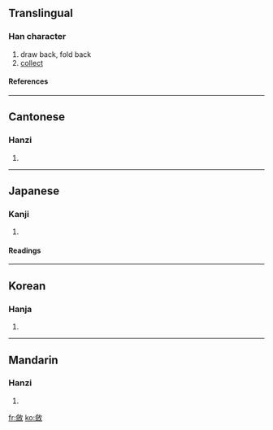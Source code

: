{{see|敛}}

==Translingual==
===Han character===
{{Han char|rn=66|rad=攴|as=13|sn=17|four=8884<sub>0</sub>|canj=人人人大 (OOOK)}}
# draw back, fold back
# [[collect]]
====References====
{{Han ref|kx=0476.020|dkj=13407|dj=0830.330|hdz=21478.070|uh=6582|ud=25986|bh=C0C4|bd=49348}}
----
==Cantonese==
===Hanzi===
{{yue-hanzi|jyut=|y=lim6}}
# {{defn|Cantonese}}
----
==Japanese==
===Kanji===
{{ja-kanji|grade=|rs=攴13}}
# {{defn|Japanese}} 
====Readings====
{{ja-readings|on=[[れん]] (ren)|kun=[[おさめる]] (osameru)}}
----
==Korean==
===Hanja===
{{ko-hanja|hangeul=렴>염|eumhun=|rv=ryeom>yeom|mr=ryŏm>yŏm|y=lyem>yem}}
# {{defn|Korean}}
----
==Mandarin==
===Hanzi===
{{cmn-hanzi|sim=敛|pin=[[liǎn]] ([[lian3]]), [[liàn]] ([[lian4]])|wg=lien<sup>3</sup>, lien<sup>4</sup>}}
# {{defn|Mandarin}}

[[fr:斂]]
[[ko:斂]]